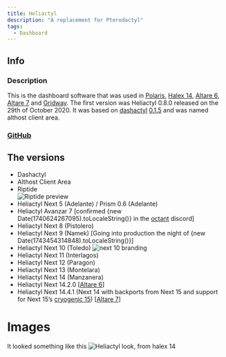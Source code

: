 ```yaml
---
title: Heliactyl
description: "A replacement for Pterodactyl"
tags:
  - Dashboard
---
```


## Info
### Description
This is the dashboard software that was used in [Polaris](../Hosts/polarisnode.com.md), [Halex 14](../Hosts/halex.gg.md), [Altare 6](../Hosts/altare.mdx#altare-6), [Altare 7](../Hosts/altare.mdx#altare-7) and [Gridway](../Hosts/gridway.io.md).
The first version was Heliactyl 0.8.0 released on the 29th of October 2020. It was based on [dashactyl](https://github.com/Votion-Development/Dashactyl) [0.1.5](https://github.com/Votion-Development/Dashactyl-0.4) and was named althost client area.

### [GitHub](https://github.com/OpenHeliactyl/)

## The versions
* Dashactyl
* Althost Client Area
* Riptide  
  ![Riptide preview](https://summerhosts.github.io/media/heliactyl/riptide.png)
* Heliactyl Next 5 (Adelante) / Prism 0.6 (Adelante)
* Heliactyl Avanzar 7 [confirmed {new Date(1740624267095).toLocaleString()} in the [octant](../Hosts/octant.gg.mdx) discord]
* Heliactyl Next 8 (Pistolero)
* Heliactyl Next 9 (Namek) [Going into production the night of {new Date(1743454314848).toLocaleString()}]
* Heliactyl Next 10 (Toledo) ![next 10 branding](https://summerhosts.github.io/media/heliactyl/next_10_branding_2.png)
* Heliactyl Next 11 (Interlagos)
* Heliactyl Next 12 (Paragon)
* Heliactyl Next 13 (Montelara)
* Heliactyl Next 14 (Manzanera)
* Heliactyl Next 14.2.0 [[Altare 6](../Hosts/altare.mdx#altare-6)]
* Heliactyl Next 14.4.1 (Next 14 with backports from Next 15 and support for Next 15’s [cryogenic 15](./cryogenic.md)) [[Altare 7](../Hosts/altare.mdx#altare-7)]

# Images
It looked something like this
![Heliactyl look, from halex 14](https://summerhosts.github.io/media/halex/14/dashboard.png)
